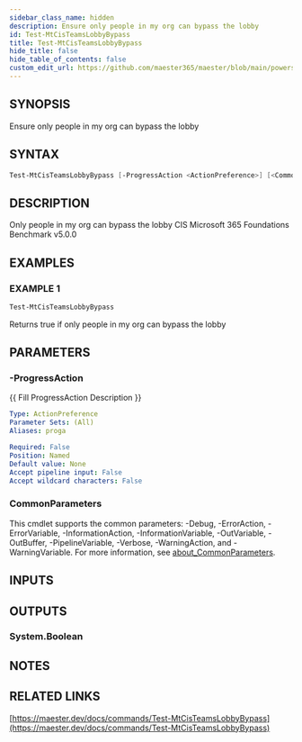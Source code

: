 ```yaml
---
sidebar_class_name: hidden
description: Ensure only people in my org can bypass the lobby
id: Test-MtCisTeamsLobbyBypass
title: Test-MtCisTeamsLobbyBypass
hide_title: false
hide_table_of_contents: false
custom_edit_url: https://github.com/maester365/maester/blob/main/powershell/public/Test-MtCisTeamsLobbyBypass.ps1
---
```


## SYNOPSIS

Ensure only people in my org can bypass the lobby

## SYNTAX

```powershell
Test-MtCisTeamsLobbyBypass [-ProgressAction <ActionPreference>] [<CommonParameters>]
```

## DESCRIPTION

Only people in my org can bypass the lobby
CIS Microsoft 365 Foundations Benchmark v5.0.0

## EXAMPLES

### EXAMPLE 1

```powershell
Test-MtCisTeamsLobbyBypass
```

Returns true if only people in my org can bypass the lobby

## PARAMETERS

### -ProgressAction

\{\{ Fill ProgressAction Description \}\}

```yaml
Type: ActionPreference
Parameter Sets: (All)
Aliases: proga

Required: False
Position: Named
Default value: None
Accept pipeline input: False
Accept wildcard characters: False
```

### CommonParameters

This cmdlet supports the common parameters: -Debug, -ErrorAction, -ErrorVariable, -InformationAction, -InformationVariable, -OutVariable, -OutBuffer, -PipelineVariable, -Verbose, -WarningAction, and -WarningVariable. For more information, see [about_CommonParameters](http://go.microsoft.com/fwlink/?LinkID=113216).

## INPUTS

## OUTPUTS

### System.Boolean

## NOTES

## RELATED LINKS

[https://maester.dev/docs/commands/Test-MtCisTeamsLobbyBypass](https://maester.dev/docs/commands/Test-MtCisTeamsLobbyBypass)
